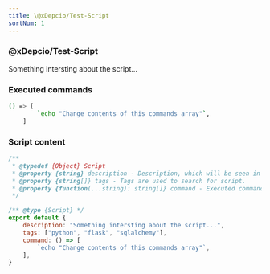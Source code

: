 ```yaml
---
title: \@xDepcio/Test-Script
sortNum: 1
---
```

### \@xDepcio/Test-Script
Something intersting about the script...
### Executed commands
```bash
() => [
        `echo "Change contents of this commands array"`,
    ]
```
### Script content
```javascript
/**
 * @typedef {Object} Script
 * @property {string} description - Description, which will be seen in the teminal and in the docs.
 * @property {string[]} tags - Tags are used to search for script.
 * @property {function(...string): string[]} command - Executed commands.
 */

/** @type {Script} */
export default {
    description: "Something intersting about the script...",
    tags: ["python", "flask", "sqlalchemy"],
    command: () => [
        `echo "Change contents of this commands array"`,
    ],
}

```
